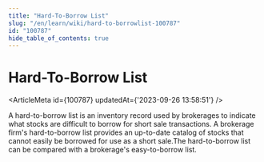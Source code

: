 ```yaml
---
title: "Hard-To-Borrow List"
slug: "/en/learn/wiki/hard-to-borrowlist-100787"
id: "100787"
hide_table_of_contents: true
---
```



# Hard-To-Borrow List

<ArticleMeta id={100787} updatedAt={'2023-09-26 13:58:51'} />
<div className='border-solid border-b border-t-0 my-4 border-[var(--ifm-color-gray-300)]' />

A hard-to-borrow list is an inventory record used by brokerages to indicate what stocks are difficult to borrow for short sale transactions. A brokerage firm's hard-to-borrow list provides an up-to-date catalog of stocks that cannot easily be borrowed for use as a short sale.The hard-to-borrow list can be compared with a brokerage's easy-to-borrow list.
